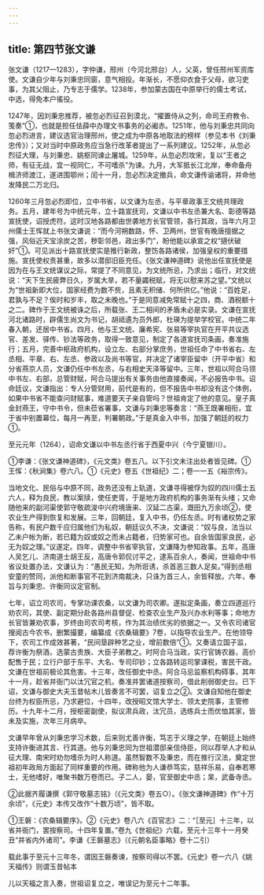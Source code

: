 ```yaml
---
---
---
```

title: 第四节张文谦
---



张文谦（1217—1283），字仲谦，邢州（今河北邢台）人，父英，曾任邢州军资库使。文谦自少年与刘秉忠同窗，意气相投。年渐长，不愿仰衣食于父母，欲习吏事，为其父阻止，乃专志于儒学。1238年，参加蒙古国在中原举行的儒士考试，中选，得免本户徭役。

1247年，因刘秉忠推荐，被忽必烈征召到漠北，“擢置侍从之列，命司王府教令、笺奏”①，也就是担任怯薛中办理文书事务的必阇赤。1251年，他与刘秉忠共同向忽必烈进言，建议选官治理邢州，使之成为中原各地取法的榜样（参见本书《刘秉忠传》）；又对当时中原政务应当急行改革者提出了一系列建议。1252年，从忽必烈征大理，与刘秉忠、姚枢同谏止屠城。1259年，从忽必烈攻宋，复以“王者之师，有征无战，宜一视同仁，不可嗜杀”为谏。九月，大军抵长江北岸，奉命备舟楫济师渡江，遂进围鄂州；闰十一月，忽必烈决定撤兵，命文谦传谕诸将，并命他发降民二万北归。

1260年三月忽必烈即位，立中书省，以文谦为左丞，与平章政事王文统共理政务。五月，建年号为中统元年，立十路宣抚司，文谦以中书左丞兼大名、彰德等路宣抚使，诏授虎符。这时汉地各路都由世袭地方长官管领，各行其政，当年六月卫州儒士王恽就上书张文谦说：“而今河朔数路，怀、卫两州，世官有晚唐擅据之强，风俗近天宝涂炭之苦，秽彰邻邑，政出多门”，盼他能以承宣之权“擿伏破奸”①。可见派出十路宣抚使实是推行新政，整饬各路诸侯，加强皇权的重要措施。宣抚使权责甚重，故多以潜邸旧臣充任。《张文谦神道碑》说他出任宣抚使是因为在与王文统谋议之际，常提了不同意见，为文统所忌，乃求出；临行，对文统说：“天下生民疲弊日久，岁属大旱，若不量蠲税赋，将无以慰来苏之望。”文统以为“世祖新即大位，国家经费为数不赀，且素无积储、何所供亿。”他说：“百姓足，君孰与不足？俟时和岁丰，取之未晚也。”于是同意减免常赋十之四，商、酒税额十之二。碑作于王文统被诛之后，所载张、王二相间的矛盾未必是实录。文谦在宣抚河北诸路时，辟儒生尚文为书记，胡祗遹为员外郎，杜瑛为提举学校官。中统二年春入朝，还居中书省。四月，他与王文统、廉希宪、张易等宰执官在开平共议选官、差发、驿传、钞法等政务，取得一致意见，制定了各道宣抚司条画，奏准施行；五月，完善中枢政府机构，设立左、右部分掌庶务，世祖任命了中书省右、左丞相、平章、右、左丞、参政以及尚书等官，并决定了诸宰臣留中（开平中省）和分省燕京人员，文谦仍任中书左丞，与右相史天泽等留中。三年，世祖以阿合马领中书左、右部，总管财赋，阿合马提出有关事务由他直接奏闻，不必报告中书。诏命廷议，文谦指出：专人分管财用，前代是有的，但不报告中书却没有这个体例，如果中书省不能查问财赋事，难道要天子亲自管吗？世祖肯定了他的意见。皇子真金封燕王，守中书令，但未莅省署事，文谦与刘秉忠等奏言：“燕王既署相衔，宜于省中别置幕位，每月一再至，判署朝政。”于是真金入中书，加强了朝廷的权力①。

至元元年（1264），诏命文谦以中书左丞行省于西夏中兴（今宁夏银川）。

①李谦：《张文谦神道碑》，《元文类》卷五八。以下引文未注出处者皆见碑。①王恽：《秋涧集》卷六八。①《元史》卷五《世祖纪》二；卷一一五《裕宗传》。

当地文化、民俗与中原不同，政务还没有上轨道，文谦寻得被俘为奴的四川儒士五六人，释为良民，教以案牍，使任吏胥，于是地方政府机构的事务渐有头绪；又命随他来的副河渠使郭守敬疏浚中兴府境唐来、汉延二古渠，溉田九万余顷②，使农业生产得到恢复和发展。三年，回朝廷，复入中书，仍任左丞。时有诸权势之家告称，有民户数千应归属他们为私奴，朝廷议久不决，文谦说：“奴与良，法当以乙未户帐为断，若已籍为奴或奴之而未占籍者，归势家可也。自余皆国家良民，必无为奴之理。”议遂定。四年，调整中书省宰执官，文谦降为参知政事。五年，高唐人吴乞儿、济南道士胡王反，高唐令郭侃讨平之，逮系百余人，奏闻，世祖命中书省议处置办法，文谦认为：“愚民无知，为所诳诱，杀首恶三数人足矣。”得到丞相安童的赞同，派他和断事官不花到济南裁决，只诛为首三人，余皆释放。六年，奉旨与刘秉忠、许衡同议定官制。

七年，诏立司农司，专掌功课农桑，以文谦为司农卿。遂拟定条画，奏立四道巡行劝农司，其使、副定期分赴各路州县督促、检查农业生产及兴办水利等事；命地方长官皆兼劝农事，岁终由司农司考核，作为其治绩优劣的依据之一。又令农司诸官搜阅古今农书，删繁撮要，编纂成《农桑辑要》7卷，以指导农业生产。在他领导下，农司工作成效甚著，“民间垦辟种艺之业，增前数倍”①。又奏请立国子监，荐许衡为祭酒，选蒙古贵族、大臣子弟教之。时阿合马当政，实行官铸农器，高价配售于民；立行户部于东平、大名、专司印钞；立各路转运司掌课税，害民干政。文谦在世祖前极论其危害。十三年，改任御史中丞。阿合马忌监察机构碍事，其年十一月，趁省并衙门以汰冗官之机，奏准并罢诸道按察司，借此削弱御史台。已下诏，文谦与御史大夫玉昔帖木儿皆奏言不可罢，诏复立之②。文谦自知他在御史台终为权臣所忌，乃求避位，十四年，改授昭文馆大学士、领太史院事，主管修历。十九年十二月，授枢密副使，拟议肃兵政，汰冗员，选练兵士而优恤其家，皆未及实施，次年三月病卒。

文谦早年曾从刘秉忠学习术数，后来则尤善许衡，笃志于义理之学，在朝廷上始终支持许衡进其言、行其道。他与刘秉忠同为世祖潜邸亲信侍臣，同以荐举人才和从征大理、南宋时劝勿嗜杀为时人称道。虽然智数不及秉忠，而在推行汉法，奠定世祖初年政局方面起了同样重要的作用。碑称他为人谦恭笃实，慈祥乐易，自奉若寒士，无他嗜好，唯聚书数万卷而已。子二人，晏，官至御史中丞；杲，武备寺丞。

②此据齐履谦撰《郭守敬墓志铭》（《元文类》卷五○）。《张文谦神道碑》作“十万余顷”，《元史》本传又改作“十数万顷”，皆不取。

①王磐：《农桑辑要序》。②《元史》卷八六《百官志》二：“［至元］十三年，以省并衙门，罢按察司。十四年复置。”卷九《世祖纪》六载，至元十三年十一月癸丑“并省内外诸司”。李谦《王磐墓志》（《元朝名臣事略》卷十二引）

载此事于至元十三年冬，谓因王磐奏谏，按察司得以不罢。《元史》卷一六八《姚天福传》则谓玉昔帖本

儿以天福之言入奏，世祖诏复立之，唯误记为至元十二年事。